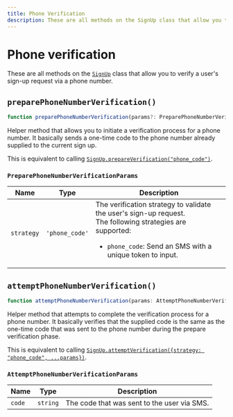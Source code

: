 ---
title: Phone Verification
description: These are all methods on the SignUp class that allow you to verify a user's sign-up request via a phone number.
---

# Phone verification

These are all methods on the [`SignUp`][signup-ref] class that allow you to verify a user's sign-up request via a phone number.

## `preparePhoneNumberVerification()`

```typescript
function preparePhoneNumberVerification(params?: PreparePhoneNumberVerificationParams): Promise<SignUp>;
```

Helper method that allows you to initiate a verification process for a phone number. It basically sends a one-time code to the phone number already supplied to the current sign up.

This is equivalent to calling [`SignUp.prepareVerification("phone_code")`](/docs/references/javascript/sign-up/verification#prepare-verification).

### `PreparePhoneNumberVerificationParams`

| Name | Type | Description |
| --- | --- | --- |
| `strategy` | `'phone_code'` | The verification strategy to validate the user's sign-up request.<br/>The following strategies are supported:<br/><ul><li>`phone_code`: Send an SMS with a unique token to input.</li></ul> |

## `attemptPhoneNumberVerification()`

```typescript
function attemptPhoneNumberVerification(params: AttemptPhoneNumberVerificationParams): Promise<SignUp>;
```

Helper method that attempts to complete the verification process for a phone number. It basically verifies that the supplied code is the same as the one-time code that was sent to the phone number during the prepare verification phase.

This is equivalent to calling [`SignUp.attemptVerification({strategy: "phone_code", ...params})`](/docs/references/javascript/sign-up/verification#attempt-verification).

### `AttemptPhoneNumberVerificationParams`

| Name | Type | Description |
| --- | --- | --- |
| `code` | `string` | The code that was sent to the user via SMS. |

[signup-ref]: /docs/references/javascript/sign-up/sign-up